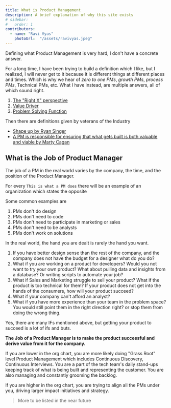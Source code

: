 ```yaml
---
title: What is Product Management
description: A brief explanation of why this site exists
# sidebar:
#   order: 1
contributors:
  - name: "Ravi Vyas"
    photoUrl:  "/assets/ravivyas.jpeg"
---
```


Defining what Product Management is very hard, I don't have a concrete answer.

For a long time, I have been trying to build a definition which I like, but I realized, I will never get to it because it is different things at different places and times. Which is why we hear of *zero to one PMs*, *growth PMs*, *process PMs*, Technical PMs, etc. What I have instead, are multiple answers, all of which sound right.

1. [The "Right X" perspective](./my-definitions/right-x)
2. [Value Driver](./my-definitions/value-driver)
3. [Problem Solving Function](./my-definitions/problem-solving-function)

Then there are definitions given by veterans of the Industry

- [Shape up by Ryan Singer](../what-is-pm/popular-definitions/shape-up)
- [A PM is responsible for ensuring that what gets built is both valuable and viable by Marty Cagan](../what-is-pm/popular-definitions/marty-cagan)

## What is the Job of Product Manager

The job of a PM in the real world varies by the company, the time, and the position of the Product Manager.

For every `This is what a PM does` there will be an example of an organization which states the opposite

Some common examples are

1. PMs don't do design
2. PMs don't need to code
3. PMs don't need to participate in marketing or sales
4. PMs don't need to be analysts
5. PMs don't work on solutions

In the real world, the hand you are dealt is rarely the hand you want.

1. If you have better design sense than the rest of the company, and the company does not have the budget for a designer what do you do?
2. What if you are working on a product for developers? Would you not want to try your own product? What about pulling data and insights from a database? Or writing scripts to automate your job?
3. What if Sales and Marketing struggle to sell your product? What if the product is too technical for them? If your product does not get into the hands of the consumers, how will your product succeed?
4. What if your company can't afford an analyst?
5. What if you have more experience than your team in the problem space? You would still point them in the right direction right? or stop them from doing the wrong thing.

Yes, there are many IFs mentioned above, but getting your product to succeed is a lot of ifs and buts.

**The Job of a Product Manager is to make the product successful and derive value from it for the company.**

If you are lower in the org chart, you are more likely doing "Grass Root" level Product Management which includes Continuous Discovery, Continuous Interviews. You are a part of the tech team's daily stand-ups keeping track of what is being built and representing the customer. You are also managing and constantly grooming the backlog.

If you are higher in the org chart, you are trying to align all the PMs under you, driving larger impact initiatives and strategy.

> More to be listed in the near future

<Bio contributors={frontmatter.contributors} />
